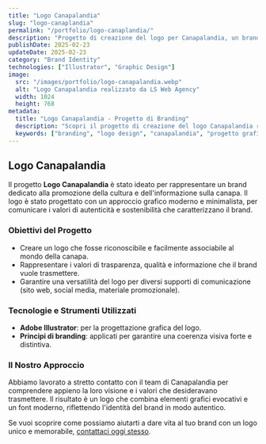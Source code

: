 ```yaml
---
title: "Logo Canapalandia"
slug: "logo-canaplandia"
permalink: "/portfolio/logo-canaplandia/"
description: "Progetto di creazione del logo per Canapalandia, un brand dedicato alla promozione della cultura e dell'informazione sulla canapa."
publishDate: 2025-02-23
updateDate: 2025-02-23
category: "Brand Identity"
technologies: ["Illustrator", "Graphic Design"]
image:
  src: "/images/portfolio/logo-canapalandia.webp"
  alt: "Logo Canapalandia realizzato da LS Web Agency"
  width: 1024
  height: 768
metadata:
  title: "Logo Canapalandia - Progetto di Branding"
  description: "Scopri il progetto di creazione del logo Canapalandia realizzato da LS Web Agency per promuovere la cultura e l'informazione sulla canapa."
  keywords: ["branding", "logo design", "canapalandia", "progetto grafico", "grafica canapa"]
---
```


## Logo Canapalandia

Il progetto **Logo Canapalandia** è stato ideato per rappresentare un brand dedicato alla promozione della cultura e dell'informazione sulla canapa. Il logo è stato progettato con un approccio grafico moderno e minimalista, per comunicare i valori di autenticità e sostenibilità che caratterizzano il brand.

### Obiettivi del Progetto

- Creare un logo che fosse riconoscibile e facilmente associabile al mondo della canapa.
- Rappresentare i valori di trasparenza, qualità e informazione che il brand vuole trasmettere.
- Garantire una versatilità del logo per diversi supporti di comunicazione (sito web, social media, materiale promozionale).

### Tecnologie e Strumenti Utilizzati

- **Adobe Illustrator**: per la progettazione grafica del logo.
- **Principi di branding**: applicati per garantire una coerenza visiva forte e distintiva.

### Il Nostro Approccio

Abbiamo lavorato a stretto contatto con il team di Canapalandia per comprendere appieno la loro visione e i valori che desideravano trasmettere. Il risultato è un logo che combina elementi grafici evocativi e un font moderno, riflettendo l'identità del brand in modo autentico.

Se vuoi scoprire come possiamo aiutarti a dare vita al tuo brand con un logo unico e memorabile, [contattaci oggi stesso](https://lswebagency.com/contatti).

